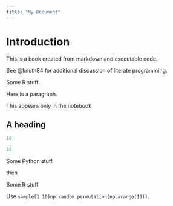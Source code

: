 ```yaml
---
title: "My Document"
---
```


# Introduction

This is a book created from markdown and executable code.

See @knuth84 for additional discussion of literate programming.

::: R
Some R stuff.
:::

::: {.notebook name="my_notebook"}
Here is a paragraph.

::: nb-only

This appears only in the notebook
:::

## A heading

```python
10
```

```r
10
```
:::

::: Python
Some Python stuff.
:::

then

::: R
Some R stuff
:::

Use [`sample(1:10)`]{.R}[`np.random.permutation(np.arange(10))`]{.Python}.
